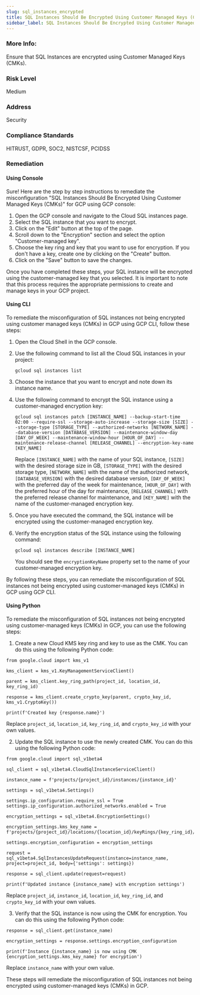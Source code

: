 ```yaml
---
slug: sql_instances_encrypted
title: SQL Instances Should Be Encrypted Using Customer Managed Keys (CMKs)
sidebar_label: SQL Instances Should Be Encrypted Using Customer Managed Keys (CMKs)
---
```


### More Info:

Ensure that SQL Instances are encrypted using Customer Managed Keys (CMKs).

### Risk Level

Medium

### Address

Security

### Compliance Standards

HITRUST, GDPR, SOC2, NISTCSF, PCIDSS
### Remediation

#### Using Console

Sure! Here are the step by step instructions to remediate the misconfiguration "SQL Instances Should Be Encrypted Using Customer Managed Keys (CMKs)" for GCP using GCP console:

1. Open the GCP console and navigate to the Cloud SQL instances page.
2. Select the SQL instance that you want to encrypt.
3. Click on the "Edit" button at the top of the page.
4. Scroll down to the "Encryption" section and select the option "Customer-managed key".
5. Choose the key ring and key that you want to use for encryption. If you don't have a key, create one by clicking on the "Create" button.
6. Click on the "Save" button to save the changes.

Once you have completed these steps, your SQL instance will be encrypted using the customer-managed key that you selected. It is important to note that this process requires the appropriate permissions to create and manage keys in your GCP project.

#### Using CLI

To remediate the misconfiguration of SQL instances not being encrypted using customer managed keys (CMKs) in GCP using GCP CLI, follow these steps:

1. Open the Cloud Shell in the GCP console.

2. Use the following command to list all the Cloud SQL instances in your project:

   ```
   gcloud sql instances list
   ```

3. Choose the instance that you want to encrypt and note down its instance name.

4. Use the following command to encrypt the SQL instance using a customer-managed encryption key:

   ```
   gcloud sql instances patch [INSTANCE_NAME] --backup-start-time 02:00 --require-ssl --storage-auto-increase --storage-size [SIZE] --storage-type [STORAGE_TYPE] --authorized-networks [NETWORK_NAME] --database-version [DATABASE_VERSION] --maintenance-window-day [DAY_OF_WEEK] --maintenance-window-hour [HOUR_OF_DAY] --maintenance-release-channel [RELEASE_CHANNEL] --encryption-key-name [KEY_NAME]
   ```

   Replace `[INSTANCE_NAME]` with the name of your SQL instance, `[SIZE]` with the desired storage size in GB, `[STORAGE_TYPE]` with the desired storage type, `[NETWORK_NAME]` with the name of the authorized network, `[DATABASE_VERSION]` with the desired database version, `[DAY_OF_WEEK]` with the preferred day of the week for maintenance, `[HOUR_OF_DAY]` with the preferred hour of the day for maintenance, `[RELEASE_CHANNEL]` with the preferred release channel for maintenance, and `[KEY_NAME]` with the name of the customer-managed encryption key.

5. Once you have executed the command, the SQL instance will be encrypted using the customer-managed encryption key.

6. Verify the encryption status of the SQL instance using the following command:

   ```
   gcloud sql instances describe [INSTANCE_NAME]
   ```

   You should see the `encryptionKeyName` property set to the name of your customer-managed encryption key.

By following these steps, you can remediate the misconfiguration of SQL instances not being encrypted using customer-managed keys (CMKs) in GCP using GCP CLI.

#### Using Python

To remediate the misconfiguration of SQL instances not being encrypted using customer-managed keys (CMKs) in GCP, you can use the following steps:

1. Create a new Cloud KMS key ring and key to use as the CMK. You can do this using the following Python code:

```
from google.cloud import kms_v1

kms_client = kms_v1.KeyManagementServiceClient()

parent = kms_client.key_ring_path(project_id, location_id, key_ring_id)

response = kms_client.create_crypto_key(parent, crypto_key_id, kms_v1.CryptoKey())

print(f'Created key {response.name}')
```

Replace `project_id`, `location_id`, `key_ring_id`, and `crypto_key_id` with your own values.

2. Update the SQL instance to use the newly created CMK. You can do this using the following Python code:

```
from google.cloud import sql_v1beta4

sql_client = sql_v1beta4.CloudSqlInstanceServiceClient()

instance_name = f'projects/{project_id}/instances/{instance_id}'

settings = sql_v1beta4.Settings()

settings.ip_configuration.require_ssl = True
settings.ip_configuration.authorized_networks.enabled = True

encryption_settings = sql_v1beta4.EncryptionSettings()

encryption_settings.kms_key_name = f'projects/{project_id}/locations/{location_id}/keyRings/{key_ring_id}/cryptoKeys/{crypto_key_id}'

settings.encryption_configuration = encryption_settings

request = sql_v1beta4.SqlInstancesUpdateRequest(instance=instance_name, project=project_id, body={'settings': settings})

response = sql_client.update(request=request)

print(f'Updated instance {instance_name} with encryption settings')
```

Replace `project_id`, `instance_id`, `location_id`, `key_ring_id`, and `crypto_key_id` with your own values.

3. Verify that the SQL instance is now using the CMK for encryption. You can do this using the following Python code:

```
response = sql_client.get(instance_name)

encryption_settings = response.settings.encryption_configuration

print(f'Instance {instance_name} is now using CMK {encryption_settings.kms_key_name} for encryption')
```

Replace `instance_name` with your own value.

These steps will remediate the misconfiguration of SQL instances not being encrypted using customer-managed keys (CMKs) in GCP.



